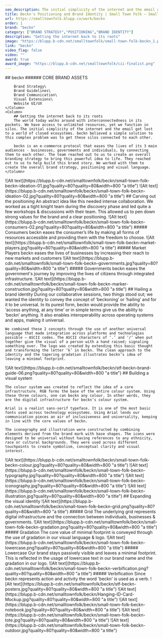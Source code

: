 ```yaml
---
seo_description: The initial simplicity of the internet and the email got lost to a world of closed ecosystems. Beckn believed a simple solution to this complex problem was to get these silos connected to each other.
title: Beckn's Positioning and Brand Identity | Small Town Folk — Small Town Folk
url: https://smalltownfolk.blupp.co/work/beckn
order: 1
brand: "beckn"
category: ["BRAND STRATEGY","POSITIONING","BRAND IDENTITY"]
description: "Getting the internet back to its roots"
image: "https://blupp.b-cdn.net/smalltownfolk/small-town-folk-beckn_1.png?quality=80"
link: "beckn"
video_flag: false
video: ""
award: true
award_image: "https://blupp.b-cdn.net/smalltownfolk/cii-finalist.png"
---
```


<Column2>
    <Column>
        ## beckn
        ###### CORE BRAND ASSETS

        Brand Strategy\
        Brand Guidelines\
        Brand Communication\
        Visual Extensions\
        Website UI/UX
    </Column>
    <Column>
        ## Getting the internet back to its roots
        The world today walks around with interconnectedness in its pockets. We have access to unlimited resources, yet we function in silos. The initial simplicity of the internet and the email got lost to a world of closed ecosystems. beckn believed a simple solution to this complex problem was to get these silos connected to each other.

        beckn is an e-commerce protocol that eases the lives of its 3 main audiences - businesses, governments and individuals, by connecting them to each other. The team reached out to us to create an overall branding strategy to bring this powerful idea to life. They reached out to us to help build this brand story. We worked with them to create the overall brand strategy, positioning and visual language.
    </Column>
</Column2>

<Column2>
    <Column>
        ![Alt text](https://blupp.b-cdn.net/smalltownfolk/beckn/small-town-folk-beckn-ideation-01.jpg?quality=80?quality=80&width=800 "a title")
    </Column>
    <Column>
        ![Alt text](https://blupp.b-cdn.net/smalltownfolk/beckn/small-town-folk-beckn-ideation-02.jpg?quality=80?quality=80&width=800 "a title")
    </Column>
</Column2>


<Column>
    ## Carving out the positioning
    An abstract idea like this needed intense collaboration. We worked as a tight knight team during the discovery phase and led quite a few workshops & discussions with their team. This allowed us to pen down strong values for the brand and a clear positioning.
</Column>

<Column3>
    <Column>
        ![Alt text](https://blupp.b-cdn.net/smalltownfolk/beckn/small-town-folk-beckn-consumers-02.png?quality=80?quality=80&width=800 "a title")
        ##### Consumers
        beckn eases the consumer’s life by making all forms of resources accessible and providing them with the freedom to choose.
    </Column>
    <Column>
        ![Alt text](https://blupp.b-cdn.net/smalltownfolk/small-town-folk-beckn-market-players.jpg?quality=80?quality=80&width=800 "a title")
        ##### Market Players
        beckn eases the lives of businesses by increasing their reach to new markets and customers
    </Column>
    <Column>
        ![Alt text](https://blupp.b-cdn.net/smalltownfolk/small-town-folk-beckn-governments.jpg?quality=80?quality=80&width=800 "a title")
        ##### Governments
        beckn eases the government's journey by improving the lives of citizens through integrated infrastructure.
    </Column>
</Column3>

<Column>
    ![Alt text](https://blupp.b-cdn.net/smalltownfolk/beckn/small-town-folk-beckn-marker-construction.jpg?quality=80?quality=80&width=800 "a title")
</Column>

<Column>
    ## Hailing a brand identity
    During our collaborative sessions, two things stood out; we wanted the identity to convey the concept of ‘beckoning’ or ‘hailing’ and for it to be universal. In its purest form, beckn would provide the ability to ‘access anything, at any time’ or in simple terms give us the ability to ‘beckn’ anything. It also enables interoperability across operating systems and apps, making it universal.

    We combined these 2 concepts through the use of another universal language that made integration across platforms and technologies possible – ASCII codes. The ASCII characters of ‘.’ and ‘/’ when put together give the visual of a person with a hand raised; signaling something over. The logo was created by extending this basic thought and transforming the letter ‘k’ in beckn. The clean approach to the identity and the tapering gradation illustrates beckn’s idea of leaving a minimal footprint.
</Column>

<Column>
    ![Alt text](https://blupp.b-cdn.net/smalltownfolk/beckn/stf-beckn-brand-guide-06.png?quality=80?quality=80&width=800 "a title")
</Column>

<Column>
    ## Building a visual system

    The colour system was created to reflect the idea of a core infrastructure. RGB forms the base of the entire colour system. Using these three colours, one can beckn any colour. In other words, they are the digital infrastructure for beckn’s colour system.

    Arial is a realist sans-serif typeface. It is one of the most basic fonts used across technology ecosystems. Using Arial lends our communication pieces an air of inclusiveness and universality, keeping in line with the core values of beckn.

    The iconography and illustration were constructed by combining elements derived from the brand mark with base shapes. The icons were designed to be universal without having references to any ethnicity, race or cultural backgrounds. They were used across different touchpoints to create symbolism, conceptual clarity and visual interest.
</Column>

<Column2>
    <Column>
        ![Alt text](https://blupp.b-cdn.net/smalltownfolk/beckn/small-town-folk-beckn-colour.jpg?quality=80?quality=80&width=800 "a title")
    </Column>
    <Column>
        ![Alt text](https://blupp.b-cdn.net/smalltownfolk/beckn/small-town-folk-beckn-typography.jpg?quality=80?quality=80&width=800 "a title")
    </Column>
</Column2>

<Column2>
    <Column>
        ![Alt text](https://blupp.b-cdn.net/smalltownfolk/beckn/small-town-folk-beckn-iconography.jpg?quality=80?quality=80&width=800 "a title")
    </Column>
    <Column>
        ![Alt text](https://blupp.b-cdn.net/smalltownfolk/beckn/small-town-folk-beckn-illustration.jpg?quality=80?quality=80&width=800 "a title")
    </Column>
</Column2>

<Column>
    ## Expanding the visual identity
</Column>

<Column4>
    <Column>
        ![Alt text](https://blupp.b-cdn.net/smalltownfolk/beckn/small-town-folk-beckn-grid.png?quality=80?quality=80&width=800 "a title")
        ##### Grid
        The underlying grid represents digital infrastructure and the connection between individuals, businesses & governments.
    </Column>
    <Column>
        ![Alt text](https://blupp.b-cdn.net/smalltownfolk/beckn/small-town-folk-beckn-gradation.png?quality=80?quality=80&width=800 "a title")
        ##### Gradation
        The core value of minimal footprint is conveyed through the use of gradation in our visual language & logo.
    </Column>
    <Column>
        ![Alt text](https://blupp.b-cdn.net/smalltownfolk/beckn/small-town-folk-beckn-lowercase.png?quality=80?quality=80&width=800 "a title")
        ##### Lowercase
        Our brand stays passively visible and leaves a minimal footprint. This is reflected in the usage of lowercase text in our brand name and the gradation in our logo.
    </Column>
    <Column>
        ![Alt text](https://blupp.b-cdn.net/smalltownfolk/beckn/small-town-folk-beckn-verbification.png?quality=80?quality=80&width=800 "a title")
        ##### Verbification
        Since beckn represents action and activity the word 'beckn' is used as a verb.
    </Column>
</Column4>

<Column>
        ![Alt text](https://blupp.b-cdn.net/smalltownfolk/beckn/stf-beckn-posters.jpg?quality=80?quality=80&width=800 "a title")
</Column>

<Column3>
    <Column>
        ![Alt text](https://blupp.b-cdn.net/smalltownfolk/beckn/Hanging-ID-Card-Mockup.jpg?quality=80?quality=80&width=800 "a title")
    </Column>
    <Column>
        ![Alt text](https://blupp.b-cdn.net/smalltownfolk/beckn/small-town-folk-beckn-notebook.jpg?quality=80?quality=80&width=800 "a title")
    </Column>
    <Column>
        ![Alt text](https://blupp.b-cdn.net/smalltownfolk/beckn/small-town-folk-beckn-tote.jpg?quality=80?quality=80&width=800 "a title")
    </Column>
</Column3>

<Column>
        ![Alt text](https://blupp.b-cdn.net/smalltownfolk/beckn/small-town-folk-beckn-outdoor.jpg?quality=80?quality=80&width=800 "a title")
</Column>